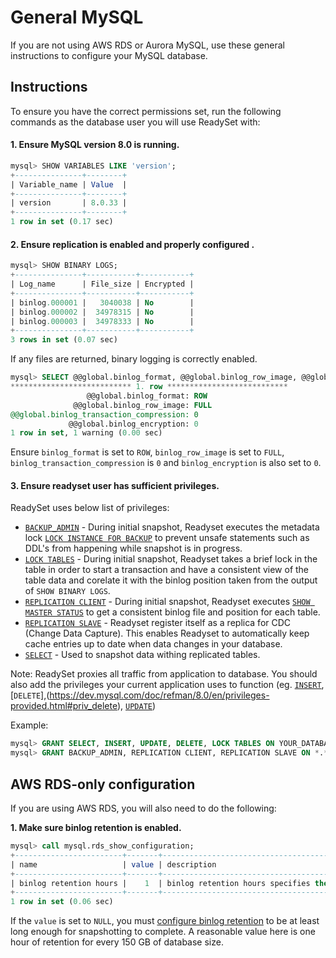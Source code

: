 
# General MySQL

If you are not using AWS RDS or Aurora MySQL, use these general instructions to configure your MySQL database. 

## Instructions
To ensure you have the correct permissions set, run the following commands as the database user you will use ReadySet with:

#### 1. Ensure MySQL version 8.0 is running.

```sql
mysql> SHOW VARIABLES LIKE 'version';
+---------------+--------+
| Variable_name | Value  |
+---------------+--------+
| version       | 8.0.33 |
+---------------+--------+
1 row in set (0.17 sec)
```

#### 2. Ensure replication is enabled and properly configured .

```sql
mysql> SHOW BINARY LOGS;
+---------------+-----------+-----------+
| Log_name      | File_size | Encrypted |
+---------------+-----------+-----------+
| binlog.000001 |   3040038 | No        |
| binlog.000002 |  34978315 | No        |
| binlog.000003 |  34978333 | No        |
+---------------+-----------+-----------+
3 rows in set (0.07 sec)
```

If any files are returned, binary logging is correctly enabled.

```sql
mysql> SELECT @@global.binlog_format, @@global.binlog_row_image, @@global.binlog_transaction_compression, @@global.binlog_encryption\G
*************************** 1. row ***************************
                 @@global.binlog_format: ROW
              @@global.binlog_row_image: FULL
@@global.binlog_transaction_compression: 0
             @@global.binlog_encryption: 0
1 row in set, 1 warning (0.00 sec)
```

Ensure `binlog_format` is set to `ROW`, `binlog_row_image` is set to `FULL`, `binlog_transaction_compression` is `0` and `binlog_encryption` is also set to `0`.

#### 3. Ensure readyset user has sufficient privileges.

ReadySet uses below list of privileges:

* [`BACKUP_ADMIN`](https://dev.mysql.com/doc/refman/8.0/en/privileges-provided.html#priv_backup-admin) - During initial snapshot, Readyset executes the metadata lock [`LOCK INSTANCE FOR BACKUP`](https://dev.mysql.com/doc/refman/8.0/en/lock-instance-for-backup.html) to prevent unsafe statements such as DDL's from happening while snapshot is in progress.
* [`LOCK TABLES`](https://dev.mysql.com/doc/refman/8.0/en/privileges-provided.html#priv_lock-tables) - During initial snapshot, Readyset takes a brief lock in the table in order to start a transaction and have a consistent view of the table data and corelate it with the binlog position taken from the output of `SHOW BINARY LOGS`.
* [`REPLICATION CLIENT`](https://dev.mysql.com/doc/refman/8.0/en/privileges-provided.html#priv_replication-client) - During initial snapshot, Readyset executes [`SHOW MASTER STATUS`](https://dev.mysql.com/doc/refman/8.0/en/show-master-status.html) to get a consistent binlog file and position for each table.
* [`REPLICATION SLAVE`](https://dev.mysql.com/doc/refman/8.0/en/privileges-provided.html#priv_replication-slave) - Readyset register itself as a replica for CDC (Change Data Capture). This enables Readyset to automatically keep cache entries up to date when data changes in your database.
* [`SELECT`](https://dev.mysql.com/doc/refman/8.0/en/privileges-provided.html#priv_select) - Used to snapshot data withing replicated tables.

<Callout type="info">Note: ReadySet proxies all traffic from application to database. You should also add the privileges your current application uses to function (eg. [`INSERT`](https://dev.mysql.com/doc/refman/8.0/en/privileges-provided.html#priv_insert), [`DELETE`],(https://dev.mysql.com/doc/refman/8.0/en/privileges-provided.html#priv_delete), [`UPDATE`](https://dev.mysql.com/doc/refman/8.0/en/privileges-provided.html#priv_update))</Callout>


Example:
```sql
mysql> GRANT SELECT, INSERT, UPDATE, DELETE, LOCK TABLES ON YOUR_DATABASE.* TO USER@'HOST';
mysql> GRANT BACKUP_ADMIN, REPLICATION CLIENT, REPLICATION SLAVE ON *.* TO USER@'HOST';
```


## AWS RDS-only configuration
If you are using AWS RDS, you will also need to do the following: 

**1. Make sure binlog retention is enabled.**

```sql
mysql> call mysql.rds_show_configuration;
+------------------------+-------+------------------------------------------------------------------------------------------------------+
| name                   | value | description                                                                                          |
+------------------------+-------+------------------------------------------------------------------------------------------------------+
| binlog retention hours |    1  | binlog retention hours specifies the duration in hours before binary logs are automatically deleted. |
+------------------------+-------+------------------------------------------------------------------------------------------------------+
1 row in set (0.06 sec)
```

If the `value` is set to `NULL`, you must [configure binlog retention](https://docs.aws.amazon.com/AmazonRDS/latest/UserGuide/mysql-stored-proc-configuring.html#mysql_rds_set_configuration-usage-notes.binlog-retention-hours) to be at least long enough for snapshotting to complete.  A reasonable value here is one hour of retention for every 150 GB of database size.
